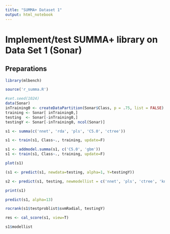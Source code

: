 ```yaml
---
title: "SUMMA+ Dataset 1"
output: html_notebook
---
```


# Implement/test SUMMA+ library on Data Set 1 (Sonar)

## Preparations

```r
library(mlbench)

source('r_summa.R')
```

```r
#set.seed(1024)
data(Sonar)
inTraining0 <- createDataPartition(Sonar$Class, p = .75, list = FALSE)
training <- Sonar[ inTraining0,]
testing  <- Sonar[-inTraining0,]
testingY <- Sonar[-inTraining0, ncol(Sonar)]
```

```r
s1 <- summa(c('nnet', 'rda', 'pls', 'C5.0', 'ctree'))
```

```r
s1 <- train(s1, Class~., training, update=F)
```

```r
s1 <- addmodel.summa(s1, c('C5.0', 'gbm'))
s1 <- train(s1, Class~., training, update=F)
```

```r
plot(s1)
```

```r
(s1 <- predict(s1, newdata=testing, alpha=1, Y=testingY))
```

```r
s2 <- predict(s1, testing, newmodellist = c('nnet', 'pls', 'ctree', 'knn', 'earth', 'avNNet'), alpha=11, Y=testingY)
```

```r
print(s1)
```

```r
predict(s1, alpha=13)
```

```r
rocrank(s1$testproblist$svmRadial, testingY)
```

```r
res <- cal_score(s1, view=T)
```

```r
s1$modellist
```

